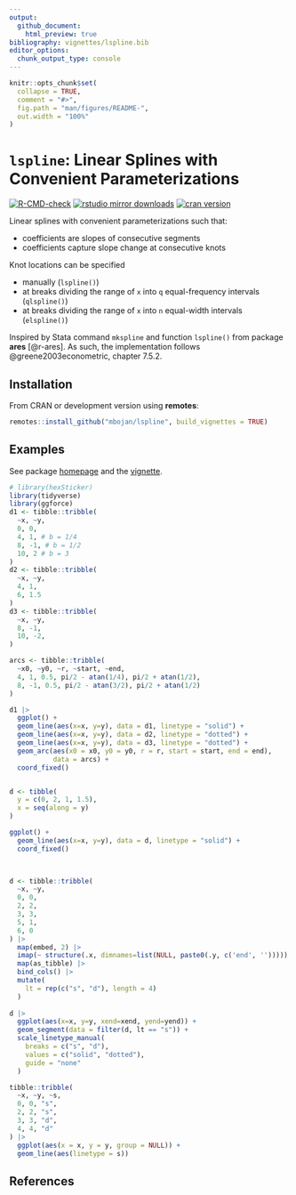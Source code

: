 ```yaml
---
output: 
  github_document:
    html_preview: true
bibliography: vignettes/lspline.bib
editor_options:
  chunk_output_type: console
---
```


<!-- README.md is generated from README.Rmd. Please edit that file -->

```r
knitr::opts_chunk$set(
  collapse = TRUE,
  comment = "#>",
  fig.path = "man/figures/README-",
  out.width = "100%"
)
```

# `lspline`: Linear Splines with Convenient Parameterizations

<!-- badges: start -->
[![R-CMD-check](https://github.com/mbojan/lspline/actions/workflows/R-CMD-check.yaml/badge.svg)](https://github.com/mbojan/lspline/actions/workflows/R-CMD-check.yaml)
[![rstudio mirror downloads](http://cranlogs.r-pkg.org/badges/lspline?color=2ED968)](http://cranlogs.r-pkg.org/)
[![cran version](http://www.r-pkg.org/badges/version/lspline)](https://cran.r-project.org/package=lspline)
<!-- badges: end -->


Linear splines with convenient parameterizations such that:

- coefficients are slopes of consecutive segments
- coefficients capture slope change at consecutive knots

Knot locations can be specified

- manually (`lspline()`)
- at breaks dividing the range of `x` into `q` equal-frequency intervals (`qlspline()`)
- at breaks dividing the range of `x` into `n` equal-width intervals (`elspline()`)

Inspired by Stata command `mkspline` and function `lspline()` from package **ares** [@r-ares]. As such, the implementation follows @greene2003econometric, chapter 7.5.2.



## Installation

From CRAN or development version using **remotes**:

```r
remotes::install_github("mbojan/lspline", build_vignettes = TRUE)
```

## Examples

See package [homepage](https://mbojan.github.io/lspline/) and the [vignette](https://mbojan.github.io/lspline/articles/lspline.html).



```r
# library(hexSticker)
library(tidyverse)
library(ggforce)
d1 <- tibble::tribble(
  ~x, ~y,
  0, 0,
  4, 1, # b = 1/4
  8, -1, # b = 1/2
  10, 2 # b = 3
) 
d2 <- tibble::tribble(
  ~x, ~y,
  4, 1,
  6, 1.5
)
d3 <- tibble::tribble(
  ~x, ~y,
  8, -1,
  10, -2,
)

arcs <- tibble::tribble(
  ~x0, ~y0, ~r, ~start, ~end,
  4, 1, 0.5, pi/2 - atan(1/4), pi/2 + atan(1/2),
  8, -1, 0.5, pi/2 - atan(3/2), pi/2 + atan(1/2)
)

d1 |>
  ggplot() +
  geom_line(aes(x=x, y=y), data = d1, linetype = "solid") +
  geom_line(aes(x=x, y=y), data = d2, linetype = "dotted") +
  geom_line(aes(x=x, y=y), data = d3, linetype = "dotted") +
  geom_arc(aes(x0 = x0, y0 = y0, r = r, start = start, end = end),
           data = arcs) +
  coord_fixed()


d <- tibble(
  y = c(0, 2, 1, 1.5),
  x = seq(along = y)
)

ggplot() +
  geom_line(aes(x=x, y=y), data = d, linetype = "solid") +
  coord_fixed()
  


d <- tibble::tribble(
  ~x, ~y,
  0, 0,
  2, 2,
  3, 3,
  5, 1,
  6, 0
) |>
  map(embed, 2) |>
  imap(~ structure(.x, dimnames=list(NULL, paste0(.y, c('end', ''))))) |>
  map(as_tibble) |>
  bind_cols() |>
  mutate(
    lt = rep(c("s", "d"), length = 4)
  )
  
d |>
  ggplot(aes(x=x, y=y, xend=xend, yend=yend)) +
  geom_segment(data = filter(d, lt == "s")) +
  scale_linetype_manual(
    breaks = c("s", "d"),
    values = c("solid", "dotted"),
    guide = "none"
  )

tibble::tribble(
  ~x, ~y, ~s,
  0, 0, "s",
  2, 2, "s",
  3, 3, "d",
  4, 4, "d"
) |>
  ggplot(aes(x = x, y = y, group = NULL)) +
  geom_line(aes(linetype = s))

```



## References
